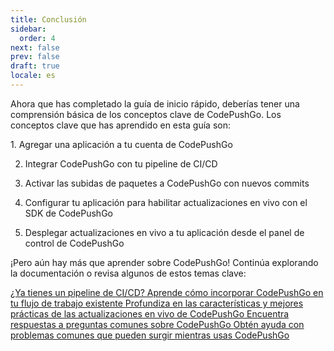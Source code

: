 ```yaml
---
title: Conclusión
sidebar:
  order: 4
next: false
prev: false
draft: true
locale: es
---
```



Ahora que has completado la guía de inicio rápido, deberías tener una comprensión básica de los conceptos clave de CodePushGo. Los conceptos clave que has aprendido en esta guía son:

<Steps>
1. Agregar una aplicación a tu cuenta de CodePushGo

2. Integrar CodePushGo con tu pipeline de CI/CD

3. Activar las subidas de paquetes a CodePushGo con nuevos commits

4. Configurar tu aplicación para habilitar actualizaciones en vivo con el SDK de CodePushGo

5. Desplegar actualizaciones en vivo a tu aplicación desde el panel de control de CodePushGo
</Steps>

¡Pero aún hay más que aprender sobre CodePushGo! Continúa explorando la documentación o revisa algunos de estos temas clave:

<CardGrid stagger>
  <a href="/docs/getting-started/cicd-integration/">
    <Card title="Integración CI/CD" icon="gitlab">
      ¿Ya tienes un pipeline de CI/CD? Aprende cómo incorporar CodePushGo en tu flujo de trabajo existente
    </Card>
  </a>

  <a href="/docs/live-updates/">
    <Card title="Actualizaciones en Vivo" icon="cloud-download">
      Profundiza en las características y mejores prácticas de las actualizaciones en vivo de CodePushGo
    </Card>
  </a>

  <a href="/docs/faq/">  
    <Card title="Preguntas Frecuentes" icon="open-book">
      Encuentra respuestas a preguntas comunes sobre CodePushGo
    </Card>
  </a>

  <a href="/docs/getting-started/troubleshooting/">
    <Card title="Solución de Problemas" icon="error">
      Obtén ayuda con problemas comunes que pueden surgir mientras usas CodePushGo
    </Card>
  </a>
</CardGrid>